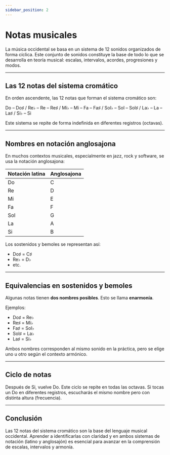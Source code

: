 ```yaml
---
sidebar_position: 2
---
```


# Notas musicales

La música occidental se basa en un sistema de 12 sonidos organizados de forma cíclica. Este conjunto de sonidos constituye la base de todo lo que se desarrolla en teoría musical: escalas, intervalos, acordes, progresiones y modos.

---

## Las 12 notas del sistema cromático

En orden ascendente, las 12 notas que forman el sistema cromático son:

Do – Do♯ / Re♭ – Re – Re♯ / Mi♭ – Mi – Fa – Fa♯ / Sol♭ – Sol – Sol♯ / La♭ – La – La♯ / Si♭ – Si

Este sistema se repite de forma indefinida en diferentes registros (octavas).

---

## Nombres en notación anglosajona

En muchos contextos musicales, especialmente en jazz, rock y software, se usa la notación anglosajona:

| Notación latina | Anglosajona |
| --------------- | ----------- |
| Do              | C           |
| Re              | D           |
| Mi              | E           |
| Fa              | F           |
| Sol             | G           |
| La              | A           |
| Si              | B           |

Los sostenidos y bemoles se representan así:

- Do♯ = C♯
- Re♭ = D♭
- etc.

---

## Equivalencias en sostenidos y bemoles

Algunas notas tienen **dos nombres posibles**. Esto se llama **enarmonía**.

Ejemplos:

- Do♯ = Re♭
- Re♯ = Mi♭
- Fa♯ = Sol♭
- Sol♯ = La♭
- La♯ = Si♭

Ambos nombres corresponden al mismo sonido en la práctica, pero se elige uno u otro según el contexto armónico.

---

## Ciclo de notas

Después de Si, vuelve Do. Este ciclo se repite en todas las octavas. Si tocas un Do en diferentes registros, escucharás el mismo nombre pero con distinta altura (frecuencia).

---

## Conclusión

Las 12 notas del sistema cromático son la base del lenguaje musical occidental. Aprender a identificarlas con claridad y en ambos sistemas de notación (latino y anglosajón) es esencial para avanzar en la comprensión de escalas, intervalos y armonía.

<DonateButton />
<Comments />
